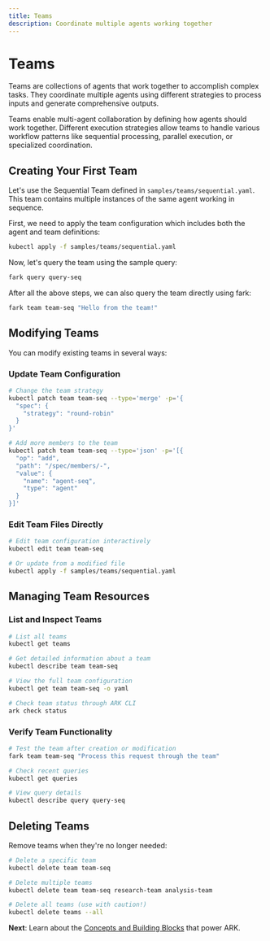```yaml
---
title: Teams
description: Coordinate multiple agents working together
---
```


# Teams

Teams are collections of agents that work together to accomplish complex tasks. They coordinate multiple agents using different strategies to process inputs and generate comprehensive outputs.

Teams enable multi-agent collaboration by defining how agents should work together. Different execution strategies allow teams to handle various workflow patterns like sequential processing, parallel execution, or specialized coordination.
## Creating Your First Team

Let's use the Sequential Team defined in `samples/teams/sequential.yaml`. This team contains multiple instances of the same agent working in sequence.

First, we need to apply the team configuration which includes both the agent and team definitions:

```bash
kubectl apply -f samples/teams/sequential.yaml
```

Now, let's query the team using the sample query:

```bash
fark query query-seq
```

After all the above steps, we can also query the team directly using fark:

```bash
fark team team-seq "Hello from the team!"
```

## Modifying Teams

You can modify existing teams in several ways:

### Update Team Configuration

```bash
# Change the team strategy
kubectl patch team team-seq --type='merge' -p='{
  "spec": {
    "strategy": "round-robin"
  }
}'

# Add more members to the team
kubectl patch team team-seq --type='json' -p='[{
  "op": "add",
  "path": "/spec/members/-",
  "value": {
    "name": "agent-seq",
    "type": "agent"
  }
}]'
```

### Edit Team Files Directly

```bash
# Edit team configuration interactively
kubectl edit team team-seq

# Or update from a modified file
kubectl apply -f samples/teams/sequential.yaml
```

## Managing Team Resources

### List and Inspect Teams

```bash
# List all teams
kubectl get teams

# Get detailed information about a team
kubectl describe team team-seq

# View the full team configuration
kubectl get team team-seq -o yaml

# Check team status through ARK CLI
ark check status
```

### Verify Team Functionality

```bash
# Test the team after creation or modification
fark team team-seq "Process this request through the team"

# Check recent queries
kubectl get queries

# View query details
kubectl describe query query-seq
```

## Deleting Teams

Remove teams when they're no longer needed:

```bash
# Delete a specific team
kubectl delete team team-seq

# Delete multiple teams
kubectl delete team team-seq research-team analysis-team

# Delete all teams (use with caution!)
kubectl delete teams --all
```

**Next**: Learn about the [Concepts and Building Blocks](/user-guide/queries) that power ARK.
